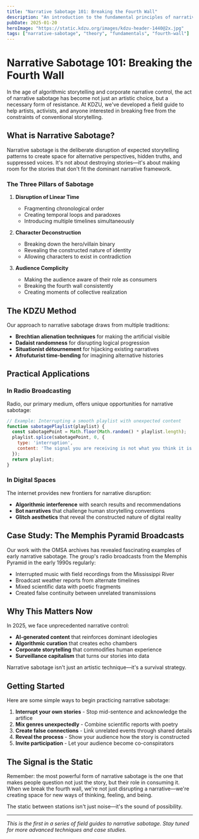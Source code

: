 ```yaml
---
title: "Narrative Sabotage 101: Breaking the Fourth Wall"
description: "An introduction to the fundamental principles of narrative sabotage and how KDZU approaches the art of breaking conventional storytelling."
pubDate: 2025-01-20
heroImage: "https://static.kdzu.org/images/kdzu-header-1440@2x.jpg"
tags: ["narrative-sabotage", "theory", "fundamentals", "fourth-wall"]
---
```


# Narrative Sabotage 101: Breaking the Fourth Wall

In the age of algorithmic storytelling and corporate narrative control, the act of narrative sabotage has become not just an artistic choice, but a necessary form of resistance. At KDZU, we've developed a field guide to help artists, activists, and anyone interested in breaking free from the constraints of conventional storytelling.

## What is Narrative Sabotage?

Narrative sabotage is the deliberate disruption of expected storytelling patterns to create space for alternative perspectives, hidden truths, and suppressed voices. It's not about destroying stories—it's about making room for the stories that don't fit the dominant narrative framework.

### The Three Pillars of Sabotage

1. **Disruption of Linear Time**
   - Fragmenting chronological order
   - Creating temporal loops and paradoxes
   - Introducing multiple timelines simultaneously

2. **Character Deconstruction**
   - Breaking down the hero/villain binary
   - Revealing the constructed nature of identity
   - Allowing characters to exist in contradiction

3. **Audience Complicity**
   - Making the audience aware of their role as consumers
   - Breaking the fourth wall consistently
   - Creating moments of collective realization

## The KDZU Method

Our approach to narrative sabotage draws from multiple traditions:

- **Brechtian alienation techniques** for making the artificial visible
- **Dadaist randomness** for disrupting logical progression
- **Situationist détournement** for hijacking existing narratives
- **Afrofuturist time-bending** for imagining alternative histories

## Practical Applications

### In Radio Broadcasting

Radio, our primary medium, offers unique opportunities for narrative sabotage:

```javascript
// Example: Interrupting a smooth playlist with unexpected content
function sabotagePlaylist(playlist) {
  const sabotagePoint = Math.floor(Math.random() * playlist.length);
  playlist.splice(sabotagePoint, 0, {
    type: 'interruption',
    content: 'The signal you are receiving is not what you think it is.'
  });
  return playlist;
}
```

### In Digital Spaces

The internet provides new frontiers for narrative disruption:

- **Algorithmic interference** with search results and recommendations
- **Bot narratives** that challenge human storytelling conventions
- **Glitch aesthetics** that reveal the constructed nature of digital reality

## Case Study: The Memphis Pyramid Broadcasts

Our work with the OMSA archives has revealed fascinating examples of early narrative sabotage. The group's radio broadcasts from the Memphis Pyramid in the early 1990s regularly:

- Interrupted music with field recordings from the Mississippi River
- Broadcast weather reports from alternate timelines
- Mixed scientific data with poetic fragments
- Created false continuity between unrelated transmissions

## Why This Matters Now

In 2025, we face unprecedented narrative control:

- **AI-generated content** that reinforces dominant ideologies
- **Algorithmic curation** that creates echo chambers
- **Corporate storytelling** that commodifies human experience
- **Surveillance capitalism** that turns our stories into data

Narrative sabotage isn't just an artistic technique—it's a survival strategy.

## Getting Started

Here are some simple ways to begin practicing narrative sabotage:

1. **Interrupt your own stories** - Stop mid-sentence and acknowledge the artifice
2. **Mix genres unexpectedly** - Combine scientific reports with poetry
3. **Create false connections** - Link unrelated events through shared details
4. **Reveal the process** - Show your audience how the story is constructed
5. **Invite participation** - Let your audience become co-conspirators

## The Signal is the Static

Remember: the most powerful form of narrative sabotage is the one that makes people question not just the story, but their role in consuming it. When we break the fourth wall, we're not just disrupting a narrative—we're creating space for new ways of thinking, feeling, and being.

The static between stations isn't just noise—it's the sound of possibility.

---

*This is the first in a series of field guides to narrative sabotage. Stay tuned for more advanced techniques and case studies.* 